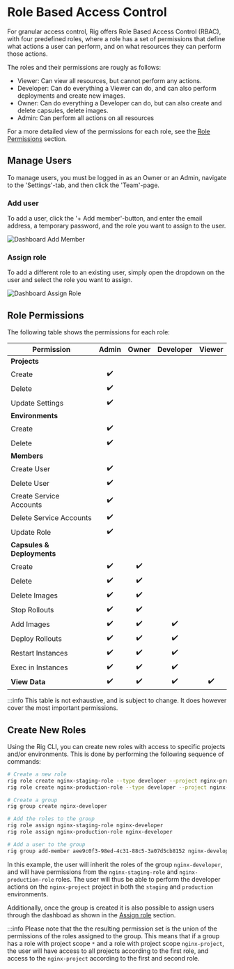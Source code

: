 # Role Based Access Control

For granular access control, Rig offers Role Based Access Control (RBAC), with four predefined roles,
where a role has a set of permissions that define what actions a user can perform, and on what resources they can perform those actions.

The roles and their permissions are rougly as follows:
- Viewer: Can view all resources, but cannot perform any actions.
- Developer: Can do everything a Viewer can do, and can also perform deployments and create new images.
- Owner: Can do everything a Developer can do, but can also create and delete capsules, delete images.
- Admin: Can perform all actions on all resources

For a more detailed view of the permissions for each role, see the [Role Permissions](#role-permissions) section.

## Manage Users

To manage users, you must be logged in as an Owner or an Admin, navigate to the 'Settings'-tab, and then click the 'Team'-page.

### Add user

To add a user, click the '+ Add member'-button, and enter the email address, a temporary password, and the role you want to assign to the user.

![Dashboard Add Member](/img/rbac/add-member.png)

### Assign role

To add a different role to an existing user, simply open the dropdown on the user and select the role you want to assign.

![Dashboard Assign Role](/img/rbac/assign-role.png)


## Role Permissions

The following table shows the permissions for each role:

| Permission | Admin | Owner | Developer | Viewer |
| --- | :---: | :---: | :---: | :---: |
| **Projects** | | | | |
| Create |:heavy_check_mark:| | | |
| Delete |:heavy_check_mark:| | | |
| Update Settings |:heavy_check_mark:| | | |
| **Environments** | | | | |
| Create |:heavy_check_mark:| | | |
| Delete |:heavy_check_mark:| | | |
| **Members** | | | | |
| Create User |:heavy_check_mark:|| | |
| Delete User |:heavy_check_mark:|| | |
| Create Service Accounts |:heavy_check_mark:|| | |
| Delete Service Accounts |:heavy_check_mark:|| | |
| Update Role |:heavy_check_mark:|| | |
| **Capsules & Deployments** | | | | |
| Create |:heavy_check_mark:|:heavy_check_mark:| | |
| Delete |:heavy_check_mark:|:heavy_check_mark:| | |
| Delete Images |:heavy_check_mark:|:heavy_check_mark:| | |
| Stop Rollouts |:heavy_check_mark:|:heavy_check_mark:| | |
| Add Images |:heavy_check_mark:|:heavy_check_mark:|:heavy_check_mark:| |
| Deploy Rollouts |:heavy_check_mark:|:heavy_check_mark:|:heavy_check_mark:| |
| Restart Instances |:heavy_check_mark:|:heavy_check_mark:|:heavy_check_mark:| |
| Exec in Instances |:heavy_check_mark:|:heavy_check_mark:|:heavy_check_mark:| |
| **View Data** |:heavy_check_mark:|:heavy_check_mark:|:heavy_check_mark:|:heavy_check_mark:|

:::info
This table is not exhaustive, and is subject to change.
It does however cover the most important permissions.

## Create New Roles
Using the Rig CLI, you can create new roles with access to specific projects and/or environments. This is done by performing the following sequence of commands:

```bash
# Create a new role
rig role create nginx-staging-role --type developer --project nginx-project --environment staging
rig role create nginx-production-role --type developer --project nginx-project --environment production

# Create a group
rig group create nginx-developer

# Add the roles to the group
rig role assign nginx-staging-role nginx-developer
rig role assign nginx-production-role nginx-developer

# Add a user to the group
rig group add-member aee9c0f3-98ed-4c31-88c5-3a07d5cb8152 nginx-developer
```

In this example, the user will inherit the roles of the group `nginx-developer`, and will have permissions from the `nginx-staging-role` and 
`nginx-production-role` roles. The user will thus be able to perform the developer actions on the `nginx-project` project in both the `staging` and `production` environments.

Additionally, once the group is created it is also possible to assign users through the dashboad as shown in the [Assign role](#assign-role) section.

:::info
Please note that the the resulting permission set is the union of the permissions of the roles assigned to the group. This means 
that if a group has a role with project scope `*` and a role with project scope `nginx-project`, the user will have access to all 
projects according to the first role, and access to the `nginx-project` according to the first and second role.






